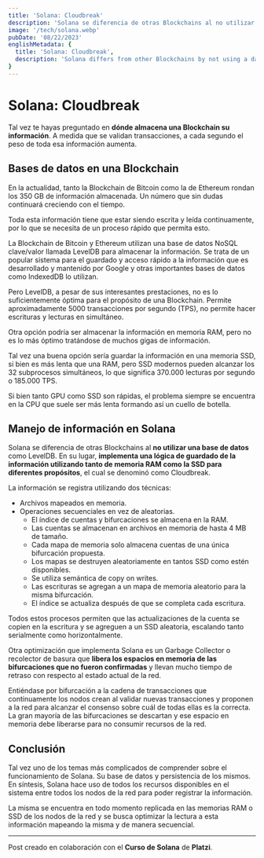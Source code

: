 ```yaml
---
title: 'Solana: Cloudbreak'
description: 'Solana se diferencia de otras Blockchains al no utilizar una base de datos. En su lugar, implementa una lógica de guardado de la información utilizando tanto de memoria RAM como la SSD para diferentes propósitos, el cual se denominó como Cloudbreak.'
image: '/tech/solana.webp'
pubDate: '08/22/2023'
englishMetadata: {
  title: 'Solana: Cloudbreak',
  description: 'Solana differs from other Blockchains by not using a database. Instead, it implements information saving logic using both RAM and SSD for different purposes, which was called Cloudbreak.'
}
---
```


# Solana: Cloudbreak

Tal vez te hayas preguntado en **dónde almacena una Blockchain su información**. A medida que se validan transacciones, a cada segundo el peso de toda esa información aumenta.

## Bases de datos en una Blockchain

En la actualidad, tanto la Blockchain de Bitcoin como la de Ethereum rondan los 350 GB de información almacenada. Un número que sin dudas continuará creciendo con el tiempo.

Toda esta información tiene que estar siendo escrita y leída continuamente, por lo que se necesita de un proceso rápido que permita esto.

La Blockchain de Bitcoin y Ethereum utilizan una base de datos NoSQL clave/valor llamada LevelDB para almacenar la información. Se trata de un popular sistema para el guardado y acceso rápido a la información que es desarrollado y mantenido por Google y otras importantes bases de datos como IndexedDB lo utilizan.

Pero LevelDB, a pesar de sus interesantes prestaciones, no es lo suficientemente óptima para el propósito de una Blockchain. Permite aproximadamente 5000 transacciones por segundo (TPS), no permite hacer escrituras y lecturas en simultáneo.

Otra opción podría ser almacenar la información en memoria RAM, pero no es lo más óptimo tratándose de muchos gigas de información.

Tal vez una buena opción sería guardar la información en una memoria SSD, si bien es más lenta que una RAM, pero SSD modernos pueden alcanzar los 32 subprocesos simultáneos, lo que significa 370.000 lecturas por segundo o 185.000 TPS.

Si bien tanto GPU como SSD son rápidas, el problema siempre se encuentra en la CPU que suele ser más lenta formando así un cuello de botella.

## Manejo de información en Solana

Solana se diferencia de otras Blockchains al **no utilizar una base de datos** como LevelDB. En su lugar, **implementa una lógica de guardado de la información utilizando tanto de memoria RAM como la SSD para diferentes propósitos**, el cual se denominó como Cloudbreak.

La información se registra utilizando dos técnicas:

- Archivos mapeados en memoria.
- Operaciones secuenciales en vez de aleatorias.
  - El índice de cuentas y bifurcaciones se almacena en la RAM.
  - Las cuentas se almacenan en archivos en memoria de hasta 4 MB de tamaño.
  - Cada mapa de memoria solo almacena cuentas de una única bifurcación propuesta.
  - Los mapas se destruyen aleatoriamente en tantos SSD como estén disponibles.
  - Se utiliza semántica de copy on writes.
  - Las escrituras se agregan a un mapa de memoria aleatorio para la misma bifurcación.
  - El índice se actualiza después de que se completa cada escritura.

Todos estos procesos permiten que las actualizaciones de la cuenta se copien en la escritura y se agreguen a un SSD aleatoria, escalando tanto serialmente como horizontalmente.

Otra optimización que implementa Solana es un Garbage Collector o recolector de basura que **libera los espacios en memoria de las bifurcaciones que no fueron confirmadas** y llevan mucho tiempo de retraso con respecto al estado actual de la red.

Entiéndase por bifurcación a la cadena de transacciones que continuamente los nodos crean al validar nuevas transacciones y proponen a la red para alcanzar el consenso sobre cuál de todas ellas es la correcta. La gran mayoría de las bifurcaciones se descartan y ese espacio en memoria debe liberarse para no consumir recursos de la red.

## Conclusión

Tal vez uno de los temas más complicados de comprender sobre el funcionamiento de Solana. Su base de datos y persistencia de los mismos. En síntesis, Solana hace uso de todos los recursos disponibles en el sistema entre todos los nodos de la red para poder registrar la información.

La misma se encuentra en todo momento replicada en las memorias RAM o SSD de los nodos de la red y se busca optimizar la lectura a esta información mapeando la misma y de manera secuencial.

---
Post creado en colaboración con el **Curso de Solana** de **Platzi**.
